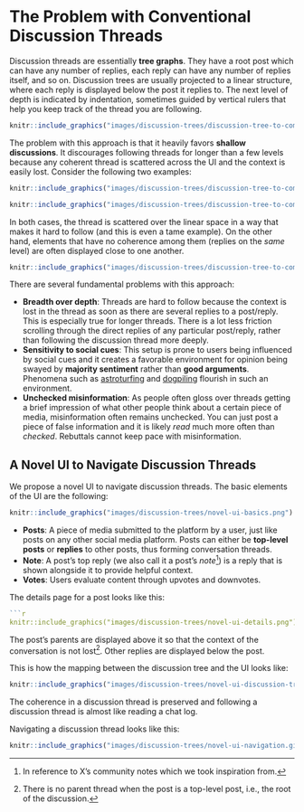 # The Problem with Conventional Discussion Threads {#problem-discussion-threads}

Discussion threads are essentially **tree graphs**.
They have a root post which can have any number of replies, each reply can have any number of replies itself, and so on.
Discussion trees are usually projected to a linear structure, where each reply is displayed below the post it replies to.
The next level of depth is indicated by indentation, sometimes guided by vertical rulers that help you keep track of the thread you are following.

```r
knitr::include_graphics("images/discussion-trees/discussion-tree-to-comment-thread.png")

```

The problem with this approach is that it heavily favors **shallow discussions**.
It discourages following threads for longer than a few levels because any coherent thread is scattered across the UI and the context is easily lost.
Consider the following two examples:

```r
knitr::include_graphics("images/discussion-trees/discussion-tree-to-comment-thread-coherence-1.png")

```

```r
knitr::include_graphics("images/discussion-trees/discussion-tree-to-comment-thread-coherence-2.png")

```

In both cases, the thread is scattered over the linear space in a way that makes it hard to follow (and this is even a tame example).
On the other hand, elements that have no coherence among them (replies on the *same* level) are often displayed close to one another.

```r
knitr::include_graphics("images/discussion-trees/discussion-tree-to-comment-thread-coherence-3.png")

```

There are several fundamental problems with this approach:

- **Breadth over depth**: Threads are hard to follow because the context is lost in the thread as soon as there are several replies to a post/reply. This is especially true for longer threads. There is a lot less friction scrolling through the direct replies of any particular post/reply, rather than following the discussion thread more deeply.
- **Sensitivity to social cues**: This setup is prone to users being influenced by social cues and it creates a favorable environment for opinion being swayed by **majority sentiment** rather than **good arguments**. Phenomena such as [astroturfing](https://en.wikipedia.org/wiki/Astroturfing) and [dogpiling](https://en.wikipedia.org/wiki/Dogpiling_(Internet)) flourish in such an environment.
- **Unchecked misinformation**: As people often gloss over threads getting a brief impression of what other people think about a certain piece of media, misinformation often remains unchecked. You can just post a piece of false information and it is likely *read* much more often than *checked*. Rebuttals cannot keep pace with misinformation.


## A Novel UI to Navigate Discussion Threads {#novel-ui}

We propose a novel UI to navigate discussion threads.
The basic elements of the UI are the following:

```r
knitr::include_graphics("images/discussion-trees/novel-ui-basics.png")

```

- **Posts**: A piece of media submitted to the platform by a user, just like posts on any other social media platform. Posts can either be **top-level posts** or **replies** to other posts, thus forming conversation threads.
- **Note**: A post's top reply (we also call it a post's *note*^[In reference to X's community notes which we took inspiration from.]) is a reply that is shown alongside it to provide helpful context.
- **Votes**: Users evaluate content through upvotes and downvotes.

The details page for a post looks like this:

```r

```r
knitr::include_graphics("images/discussion-trees/novel-ui-details.png")

```

The post's parents are displayed above it so that the context of the conversation is not lost^[There is no parent thread when the post is a top-level post, i.e., the root of the discussion.].
Other replies are displayed below the post.

This is how the mapping between the discussion tree and the UI looks like:

```r
knitr::include_graphics("images/discussion-trees/novel-ui-discussion-tree-to-comment-thread.png")

```

The coherence in a discussion thread is preserved and following a discussion thread is almost like reading a chat log.

Navigating a discussion thread looks like this:

```r
knitr::include_graphics("images/discussion-trees/novel-ui-navigation.gif")

```

